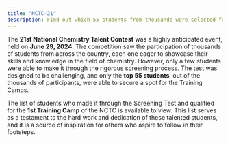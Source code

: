 ```yaml
---
title: "NCTC-21"
description: Find out which 55 students from thousands were selected for the 1st Training Camps through the NSTC Screening Test held on June 29, 2024.
---
```


The **21st National Chemistry Talent Contest** was a highly anticipated event, held on **June 29, 2024**.
The competition saw the participation of thousands of students from across the country,
each one eager to showcase their skills and knowledge in the field of chemistry. However,
only a few students were able to make it through the rigorous screening process.
The test was designed to be challenging, and only the **top 55 students**, out of the thousands of participants,
were able to secure a spot for the Training Camps.

The list of students who made it through the Screening Test and qualified for the **1st Training Camp** of the NCTC is available to view. This list serves as a testament to the hard work and dedication of these talented students, and it is a source of inspiration for others who aspire to follow in their footsteps.

<GDriveIframe src="https://drive.google.com/file/u/0/d/1bogGkSR4jI2velGlU7Pdqna1RvCao3do/preview" />
